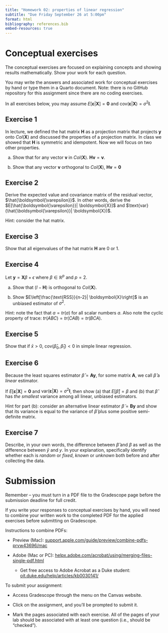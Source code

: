 ```yaml
---
title: "Homework 02: properties of linear regression"
subtitle: "Due Friday September 26 at 5:00pm"
format: html
bibliography: references.bib
embed-resources: true
---
```


\newcommand{\bbeta}{\boldsymbol{\beta}}
\newcommand{\by}{\boldsymbol{y}}
\newcommand{\hby}{\hat{\boldsymbol{y}}}
\newcommand{\bone}{\boldsymbol{1}}
\newcommand{\bx}{\boldsymbol{x}}
\newcommand{\bX}{\boldsymbol{X}}
\newcommand{\be}{\boldsymbol{\varepsilon}}
\newcommand{\hbe}{\hat{\be}}
\newcommand{\bA}{\boldsymbol{A}}
\newcommand{\bzero}{\boldsymbol{0}}
\newcommand{\identity}{\boldsymbol{I}}
\newcommand{\hatMatrix}{\boldsymbol{H}}

# Conceptual exercises

The conceptual exercises are focused on explaining concepts and showing results mathematically. Show your work for each question.

You may write the answers and associated work for conceptual exercises by hand or type them in a Quarto document. Note: there is no GitHub repository for this assignment since there are no coding exercises.

In all exercises below, you may assume $E[\be | \bX] = \bzero$ and $\text{cov}(\be | \bX) = \sigma^2 \identity$.

## Exercise 1

In lecture, we defined the hat matrix $\hatMatrix$ as a projection matrix that projects $\by$ onto $Col(\bX)$ and discussed the properties of a projection matrix. In class we showed that $\hatMatrix$ is symmetric and idempotent. Now we will focus on two other properties.

(a) Show that for any vector $\boldsymbol{v}$ in $Col(\bX)$. $\hatMatrix \boldsymbol{v} = \boldsymbol{v}$.

(b) Show that any vector $\boldsymbol{v}$ orthogonal to $Col(\bX)$, $\hatMatrix \boldsymbol{v} = \bzero$

## Exercise 2

Derive the expected value and covariance matrix of the residual vector, $\hbe$. In other words, derive the $E[\hbe | \bX]$ and $\text{var}(\hbe | \bX)$.

Hint: consider the hat matrix.

## Exercise 3

Show that all eigenvalues of the hat matrix $\hatMatrix$ are 0 or 1.

## Exercise 4

Let $\by = \bX \beta + \epsilon$ where $\beta \in \mathbb{R}^p$ and $p = 2$.

(a) Show that $(I-\hatMatrix)$ is orthogonal to $Col(\bX)$. 

(b) Show $E\left[\frac{\text{RSS}}{n-2}| \bX \right]$ is an unbiased estimator of $\sigma^2$.

Hint: note the fact that $a = tr(a)$ for all scalar numbers $a$. Also note the cyclic property of trace: $tr(ABC) = tr(CAB) = tr(BCA)$.

## Exercise 5

Show that if $\bar{x} > 0$, $\text{cov}(\hat{\beta}_0, \hat{\beta}_1) < 0$ in simple linear regression.

## Exercise 6

Because the least squares estimator $\hat{\beta} = \bA \by$, for some matrix $\bA$, we call $\hat{\beta}$ a *linear* estimator.

If $E[\be | \bX] = \bzero$ and $\text{var}(\be | \bX) = \sigma^2 \identity$, then show (a) that $E[\hat{\beta}] = \beta$ and (b) that $\hat{\beta}$ has *the smallest* variance among all linear, unbiased estimators.

Hint for part (b): consider an alternative linear estimator $\tilde{\beta} = \boldsymbol{B} \by$ and show that its variance is equal to the variance of $\hat{\beta}$ plus some positive semi-definite matrix.


## Exercise 7

Describe, in your own words, the difference between $\hat{\beta}$ and $\beta$ as well as the difference between $\hat{y}$ and $y$. In your explanation, specifically identify whether each is *random* or *fixed*, *known* or *unknown* both before and after collecting the data.



# Submission

::: callout-warning
Remember -- you must turn in a PDF file to the Gradescope page before the submission deadline for full credit.

If you write your responses to conceptual exercises by hand, you will need to combine your written work to the completed PDF for the applied exercises before submitting on Gradescope.

Instructions to combine PDFs:

-   Preview (Mac): [support.apple.com/guide/preview/combine-pdfs-prvw43696/mac](https://support.apple.com/guide/preview/combine-pdfs-prvw43696/mac)

-   Adobe (Mac or PC): [helpx.adobe.com/acrobat/using/merging-files-single-pdf.html](https://helpx.adobe.com/acrobat/using/merging-files-single-pdf.html)

    -   Get free access to Adobe Acrobat as a Duke student: [oit.duke.edu/help/articles/kb0030141/](https://oit.duke.edu/help/articles/kb0030141/)
:::

To submit your assignment:

-   Access Gradescope through the menu on the Canvas website.

-   Click on the assignment, and you'll be prompted to submit it.

-   Mark the pages associated with each exercise. All of the pages of your lab should be associated with at least one question (i.e., should be “checked”).
